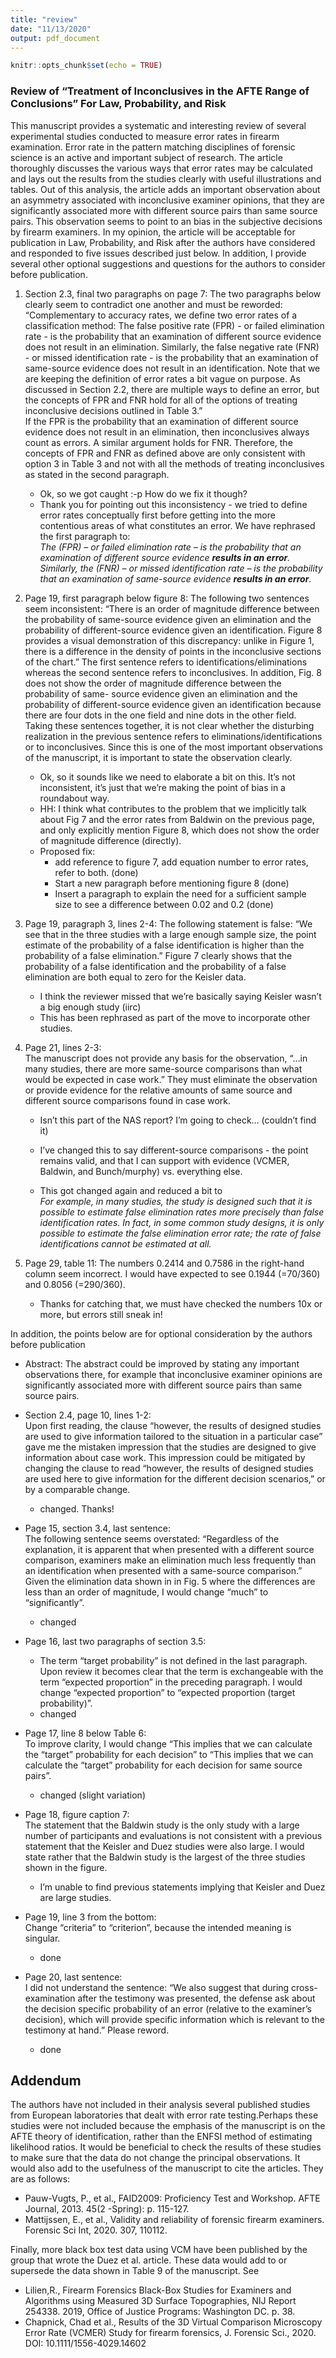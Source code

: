 ```yaml
---
title: "review"
date: "11/13/2020"
output: pdf_document
---
```


```r
knitr::opts_chunk$set(echo = TRUE)
```

### Review of "Treatment of Inconclusives in the AFTE Range of Conclusions" For Law, Probability, and Risk

This manuscript provides a systematic and interesting review of several experimental studies conducted to measure error rates in firearm examination. Error rate in the pattern matching disciplines of forensic science is an active and important subject of research. The article thoroughly discusses the various ways that error rates may be calculated and lays out the results from the studies clearly with useful illustrations and tables. Out of this analysis, the article adds an important observation about an asymmetry associated with inconclusive examiner opinions, that they are significantly associated more with different source pairs than same source pairs. This observation seems to point to an bias in the subjective decisions by firearm examiners.
In my opinion, the article will be acceptable for publication in Law, Probability, and Risk after the authors have considered and responded to five issues described just below. In addition, I provide several other optional suggestions and questions for the authors to consider before publication.

1. Section 2.3, final two paragraphs on page 7:
The two paragraphs below clearly seem to contradict one another and must be reworded: "Complementary to accuracy rates, we define two error rates of a classification method: The false positive rate (FPR) - or failed elimination rate - is the probability that an examination of different source evidence does not result in an elimination. Similarly, the false negative rate (FNR) - or missed identification rate - is the probability that an examination of same-source evidence does not result in an identification.
Note that we are keeping the definition of error rates a bit vague on purpose. As discussed in Section 2.2, there are multiple ways to define an error, but the concepts of FPR and FNR hold for all of the options of treating inconclusive decisions outlined in Table 3."    
If the FPR is the probability that an examination of different source evidence does not result in an elimination, then inconclusives always count as errors. A similar argument holds for FNR. Therefore, the concepts of FPR and FNR as defined above are only consistent with option 3 in Table 3 and not with all the methods of treating inconclusives as stated in the second paragraph.

    - Ok, so we got caught :-p How do we fix it though?
    - Thank you for pointing out this inconsistency - we tried to define error rates conceptually first before getting into the more contentious areas of what constitutes an error. We have rephrased the first paragraph to:    
    *The \emph{false positive rate} (FPR) -- or failed elimination rate -- is the probability that an examination of different source evidence **results in an error**. Similarly, the \emph{false negative rate} (FNR) -- or missed identification rate -- is the probability that an examination of same-source evidence **results in an error**.*

2. Page 19, first paragraph below figure 8:
The following two sentences seem inconsistent: “There is an order of magnitude difference between the probability of same-source evidence given an elimination and the probability of different-source evidence given an identification. Figure 8 provides a visual demonstration of this discrepancy: unlike in Figure 1, there is a difference in the density of points in the inconclusive sections of the chart.” The first sentence refers to identifications/eliminations whereas the second sentence refers to inconclusives. In addition, Fig. 8 does not show the order of magnitude difference between the probability of same- source evidence given an elimination and the probability of different-source evidence given an identification because there are four dots in the one field and nine dots in the other field. Taking these sentences together, it is not clear whether the disturbing realization in the previous sentence refers to eliminations/identifications or to inconclusives. Since this is one of the most important observations of the manuscript, it is important to state the observation clearly.
    - Ok, so it sounds like we need to elaborate a bit on this. It's not inconsistent, it's just that we're making the point of bias in a roundabout way.
    - HH: I think what contributes to the problem that we implicitly talk about Fig 7 and the error rates from Baldwin on the previous page, and only explicitly mention Figure 8, which does not show the order of magnitude difference (directly).
    - Proposed fix: 
      - add reference to figure 7, add equation number to error rates, refer to both. (done) 
      - Start a new paragraph before mentioning figure 8 (done)
      - Insert a paragraph to explain the need for a sufficient sample size to see a difference between 0.02 and 0.2 (done) 


3. Page 19, paragraph 3, lines 2-4:
The following statement is false: “We see that in the three studies with a large enough sample size, the point estimate of the probability of a false identification is higher than the probability of a false elimination.” Figure 7 clearly shows that the probability of a false identification and the probability of a false elimination are both equal to zero for the Keisler data.
    - I think the reviewer missed that we're basically saying Keisler wasn't a big enough study (iirc)
    - This has been rephrased as part of the move to incorporate other studies.

4. Page 21, lines 2-3:    
The manuscript does not provide any basis for the observation, “...in many studies, there are more same-source comparisons than what would be expected in case work.” They must eliminate the observation or provide evidence for the relative amounts of same source and different source comparisons found in case work.

    - Isn't this part of the NAS report? I'm going to check... (couldn't find it)
      
    - I've changed this to say different-source comparisons - the point remains valid, and that I can support with evidence (VCMER, Baldwin, and Bunch/murphy) vs. everything else. 
    - This got changed again and reduced a bit to     
  *For example, in many studies, the study is designed such that it is possible to estimate false elimination rates more precisely than false identification rates.  In fact, in some common study designs, it is only possible to estimate the false elimination error rate; the rate of false identifications cannot be estimated at all.*

5. Page 29, table 11:
The numbers 0.2414 and 0.7586 in the right-hand column seem incorrect. I would have expected to see 0.1944 (=70/360) and 0.8056 (=290/360).

    - Thanks for catching that, we must have checked the numbers 10x or more, but errors still sneak in!

In addition, the points below are for optional consideration by the authors before publication


- Abstract: The abstract could be improved by stating any important observations there, for example that inconclusive examiner opinions are significantly associated more with different source pairs than same source pairs.
  
- Section 2.4, page 10, lines 1-2:     
Upon first reading, the clause “however, the results of designed studies are used to give information tailored to the situation in a particular case” gave me the mistaken impression that the studies are designed to give information about case work. This impression could be mitigated by changing the clause to read “however, the results of designed studies are used here to give information for the different decision scenarios,” or by a comparable change.
  - changed. Thanks!

- Page 15, section 3.4, last sentence:    
The following sentence seems overstated: “Regardless of the explanation, it is apparent that when presented with a different source comparison, examiners make an elimination much less frequently than an identification when presented with a same-source comparison.” Given the elimination data shown in in Fig. 5 where the differences are less than an order of magnitude, I would change “much” to “significantly”.
  - changed
  
- Page 16, last two paragraphs of section 3.5:
  - The term “target probability” is not defined in the last paragraph. Upon review it becomes clear that the term is exchangeable with the term “expected proportion” in the preceding paragraph. I would change “expected proportion” to “expected proportion (target probability)”.
  - changed
  
- Page 17, line 8 below Table 6:    
To improve clarity, I would change “This implies that we can calculate the “target" probability for each decision” to “This implies that we can calculate the “target" probability for each decision for same source pairs”.
  - changed (slight variation)
  
- Page 18, figure caption 7:    
The statement that the Baldwin study is the only study with a large number of participants and evaluations is not consistent with a previous statement that the Keisler and Duez studies were also large. I would state rather that the Baldwin study is the largest of the three studies shown in the figure.
  - I'm unable to find previous statements implying that Keisler and Duez are large studies.
  
- Page 19, line 3 from the bottom:    
Change “criteria” to “criterion”, because the intended meaning is singular.
  - done
  
- Page 20, last sentence:    
I did not understand the sentence: “We also suggest that during cross-examination after the testimony was presented, the defense ask about the decision specific probability of an error (relative to the examiner's decision), which will provide specific information which is relevant to the testimony at hand.” Please reword.
  - done
  

## Addendum

The authors have not included in their analysis several published studies from European laboratories that dealt with error rate testing.Perhaps these studies were not included because the emphasis of the manuscript is on the AFTE theory of identification, rather than the ENFSI method of estimating likelihood ratios. It would be beneficial to check the results of these studies to make sure that the data do not change the principal observations. It would also add to the usefulness of the manuscript to cite the articles. They are as follows:

- Pauw-Vugts, P., et al., FAID2009: Proficiency Test and Workshop. AFTE Journal, 2013. 45(2 -Spring): p. 115-127.
- Mattijssen, E., et al., Validity and reliability of forensic firearm examiners. Forensic Sci Int, 2020. 307, 110112.

Finally, more black box test data using VCM have been published by the group that wrote the Duez et al. article. These data would add to or supersede the data shown in Table 9 of the manuscript. See 

- Lilien,R., Firearm Forensics Black-Box Studies for Examiners and Algorithms using Measured 3D Surface Topographies, NIJ Report 254338. 2019, Office of Justice Programs: Washington DC. p. 38.
- Chapnick, Chad et al., Results of the 3D Virtual Comparison Microscopy Error Rate (VCMER) Study for firearm forensics, J. Forensic Sci., 2020. DOI: 10.1111/1556-4029.14602